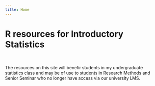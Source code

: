 ```yaml
---
title: Home
---
```



# R resources for Introductory Statistics





<br>

The resources on this site will benefir students in my undergraduate statistics class and may be of use to students in Research Methods and Senior Seminar who no longer have access via our university LMS.

